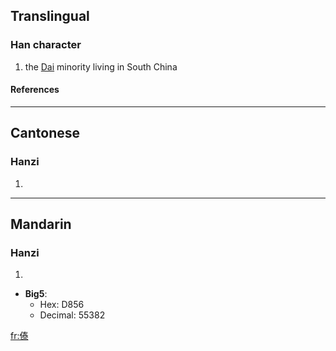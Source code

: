 ==Translingual==
===Han character===
{{Han char|rn=9|rad=人|as=10|sn=12|four=2529<sub>9</sub>|canj=人手大水 (OQKE)}}
# the [[Dai]] minority living in South China
====References====
{{Han ref|kx=0114.051|hdz=10199.050|uh=50A3|ud=20643}}
----
==Cantonese==
===Hanzi===
{{yue-hanzi|jyut=|y=daai2}}
# {{defn|Cantonese}}
----
==Mandarin==
===Hanzi===
{{cmn-hanzi|pin=[[dǎi]] (dai3)|wg=tai<sup>3</sup>}}
# {{defn|Mandarin}}



* '''Big5''':
** Hex: D856
** Decimal: 55382

[[fr:傣]]